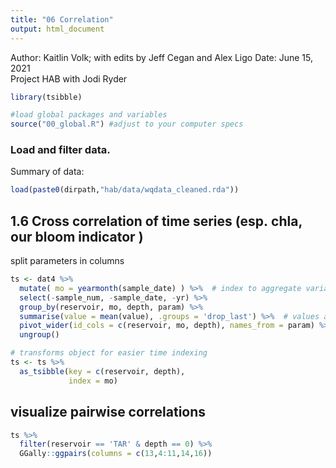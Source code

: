 ```yaml
---
title: "06 Correlation"
output: html_document
---
```


Author: Kaitlin Volk; with edits by Jeff Cegan and Alex Ligo
Date: June 15, 2021  
Project HAB with Jodi Ryder  

```r
library(tsibble)

#load global packages and variables
source("00_global.R") #adjust to your computer specs
```

### Load and filter data. 
Summary of data:

```r
load(paste0(dirpath,"hab/data/wqdata_cleaned.rda"))
```

## 1.6 Cross correlation of time series (esp. chla, our bloom indicator )
split parameters in columns
```r
ts <- dat4 %>% 
  mutate( mo = yearmonth(sample_date) ) %>%  # index to aggregate variables by month
  select(-sample_num, -sample_date, -yr) %>%
  group_by(reservoir, mo, depth, param) %>%
  summarise(value = mean(value), .groups = 'drop_last') %>%  # values averaged by reservoir, month, and depth
  pivot_wider(id_cols = c(reservoir, mo, depth), names_from = param) %>%
  ungroup()

# transforms object for easier time indexing
ts <- ts %>%
  as_tsibble(key = c(reservoir, depth),
             index = mo)
```

## visualize pairwise correlations
```r
ts %>%
  filter(reservoir == 'TAR' & depth == 0) %>%
  GGally::ggpairs(columns = c(13,4:11,14,16))
```